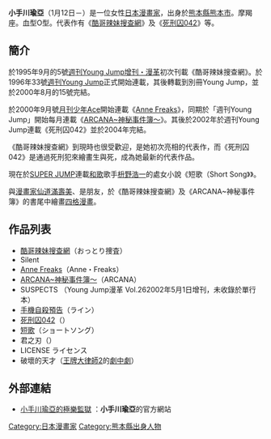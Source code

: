 {{japanese|japanese=小手川 ゆあ|kana=こてがわ ゆあ|romaji=Kotegawa Yua}}
'''小手川瑜亞'''（1月12日－）是一位女性[[日本漫畫家|日本漫畫家]]，出身於[[熊本縣|熊本縣]][[熊本市|熊本市]]。摩羯座。血型O型。代表作有《[[酷哥辣妹搜查網|酷哥辣妹搜查網]]》及《[[死刑囚042|死刑囚042]]》等。

== 簡介 ==
於1995年9月的5號[[週刊Young_Jump|週刊Young Jump增刊・漫革]]初次刊載《酷哥辣妹搜查網》。於1996年33號[[週刊Young_Jump|週刊Young Jump]]正式開始連載，其後轉載到別冊Young Jump，並於2000年8月的15號完結。

於2000年9月號[[月刊少年Ace|月刊少年Ace]]開始連載《[[Anne_Freaks|Anne Freaks]]》，同期於「週刊Young Jump」開始每月連載《[[ARCANA~神秘事件簿～|ARCANA~神秘事件簿～]]》。其後於2002年於週刊Young Jump連載《死刑囚042》並於2004年完結。

《酷哥辣妹搜查網》到現時也很受歡迎，是她初次亮相的代表作，而《死刑囚042》是通過死刑犯來繪畫生與死，成為她最新的代表作品。

現在於[[SUPER_JUMP|SUPER JUMP]]連載[[和歌|和歌]]歌手[[枡野浩一|枡野浩一]]的處女小說《短歌（Short Song》》。

與[[漫畫家|漫畫家]][[仙道滿壽美|仙道滿壽美]]、{{lang|ja|[[竹田エリ|竹田エリ]]}}是朋友，{{lang|ja|竹田エリ}}於《酷哥辣妹搜查網》及《ARCANA~神秘事件簿》的書尾中繪畫[[四格漫畫|四格漫畫]]。

== 作品列表 ==
* [[酷哥辣妹搜查網|酷哥辣妹搜查網]]（おっとり捜査）
* Silent
* [[Anne_Freaks|Anne Freaks]]（Anne・Freaks）
* [[ARCANA~神秘事件簿～|ARCANA~神秘事件簿～]]（ARCANA）
* SUSPECTS （Young Jump漫革 Vol.262002年5月1日增刊，未收錄於單行本）
* [[手機自殺預告|手機自殺預告]]（ライン）
* [[死刑囚042|死刑囚042]]（{{lang|ja|死刑囚042}}）
* [[短歌|短歌]]（ショートソング）
* 君之刃（{{lang|ja|君のナイフ}}）
* LICENSE ライセンス
* 破壞的天才（[[王牌大律師#第二季|王牌大律師2]]的[[劇中劇|劇中劇]]）

==外部連結==
*[http://www.kotegawayua.jp/ 小手川瑜亞的極樂監獄] {{Wayback|url=http://www.kotegawayua.jp/ |date=20061205193644 }}：'''小手川瑜亞'''的官方網站

{{DEFAULTSORT:Kotegawa Yua}}
[[Category:日本漫畫家|Category:日本漫畫家]]
[[Category:熊本縣出身人物|Category:熊本縣出身人物]]